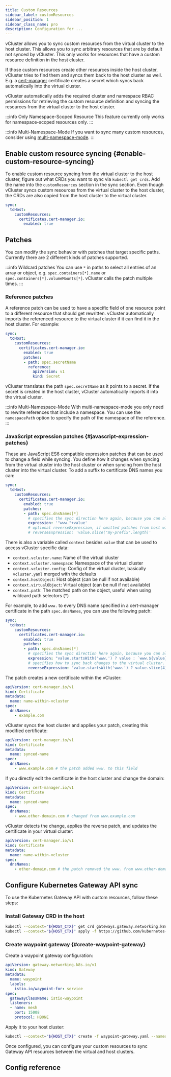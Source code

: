 ```yaml
---
title: Custom Resources
sidebar_label: customResources
sidebar_position: 1
sidebar_class_name: pro
description: Configuration for ...
---
```



<ProAdmonition/>

vCluster allows you to sync custom resources from the virtual cluster to the host cluster. This allows you to sync arbitrary resources that are by default not synced by vCluster. This only works for resources that have a custom resource definition in the host cluster.

If those custom resources create other resources inside the host cluster, vCluster tries to find them and syncs them back to the host cluster as well. E.g. a [cert-manager](https://cert-manager.io/) certificate creates a secret which syncs back automatically into the virtual cluster.

vCluster automatically adds the required cluster and namespace RBAC permissions for retrieving the custom resource definition and syncing the resources from the virtual cluster to the host cluster.
<br />

:::info Only Namespace-Scoped Resource
This feature currently only works for namespace-scoped resources only.
:::

:::info Multi-Namespace-Mode
If you want to sync many custom resources, consider using [multi-namespace-mode](../../../experimental/multi-namespace-mode).
:::

## Enable custom resource syncing {#enable-custom-resource-syncing}

To enable custom resource syncing from the virtual cluster to the host cluster, figure out what CRDs you want to sync via `kubectl get crds`. Add the name into the `customResources` section in the sync section. Even though vCluster syncs custom resources from the virtual cluster to the host cluster, the CRDs are also copied from the host cluster to the virtual cluster. 

```yaml
sync:
  toHost:
    customResources:
      certificates.cert-manager.io:
        enabled: true
```



## Patches

You can modify the sync behavior with patches that target specific paths. Currently there are 2 different kinds of patches supported.

:::info Wildcard patches
You can use `*` in paths to select all entries of an array or object, e.g. `spec.containers[*].name` or `spec.containers[*].volumeMounts[*]`. vCluster calls the patch multiple times.
:::

### Reference patches

A reference patch can be used to have a specific field of one resource point to a different resource that should get rewritten. vCluster automatically imports the referenced resource to the virtual cluster if it can find it in the host cluster. For example:


```yaml
sync:
  toHost:
    customResources:
      certificates.cert-manager.io:
        enabled: true
        patches:
        - path: spec.secretName
          reference:
            apiVersion: v1
            kind: Secret
```

vCluster translates the path `spec.secretName` as it points to a secret. If the secret is created in the host cluster, vCluster automatically imports it into the virtual cluster.

:::info Multi-Namespace-Mode
With multi-namespace-mode you only need to rewrite references that include a namespace. You can use the `namespacePath` option to specify the path of the namespace of the reference.
:::

<!-- vale off -->
### JavaScript expression patches {#javascript-expression-patches}
<!-- vale on -->

These are JavaScript ES6 compatible expression patches that can be used to change a field while syncing. You define how it changes when syncing from the virtual cluster into the host cluster or when syncing from the host cluster into the virtual cluster. To add a suffix to certificate DNS names you can:

```yaml
sync:
  toHost:
    customResources:
      certificates.cert-manager.io:
        enabled: true
        patches:
        - path: spec.dnsNames[*]
          # specifies the sync direction here again, because you can also react on change for fromHost with an expression
          expression: '"www."+value'
          # optional reverseExpression, if omitted patches from host will be discarded for that path
          # reverseExpression: 'value.slice("my-prefix".length)'
```

There is also a variable called `context` besides `value` that can be used to access vCluster specific data:
- `context.vcluster.name`: Name of the virtual cluster
- `context.vcluster.namespace`: Namespace of the virtual cluster
- `context.vcluster.config`: Config of the virtual cluster, basically `vcluster.yaml` merged with the defaults
- `context.hostObject`: Host object (can be null if not available)
- `context.virtualObject`: Virtual object (can be null if not available)
- `context.path`: The matched path on the object, useful when using wildcard path selectors (*)

For example, to add `www.` to every DNS name specified in a cert-manager certificate in the path `spec.dnsNames`, you can use the following patch:

```yaml
sync:
  toHost:
    customResources:
      certificates.cert-manager.io:
        enabled: true
        patches:
        - path: spec.dnsNames[*]
          # specifies the sync direction here again, because you can also react on change for fromHost
          expression: "value.startsWith('www.') ? value : `www.${value}`"
          # specifies how to sync back changes to the virtual cluster. If omitted will not sync back changes.
          reverseExpression: "value.startsWith('www.') ? value.slice(4) : value"
```

The patch creates a new certificate within the vCluster:

```yaml
apiVersion: cert-manager.io/v1
kind: Certificate
metadata:
  name: name-within-vcluster
spec:
  dnsNames:
    - example.com
```

vCluster syncs the host cluster and applies your patch, creating this modified certificate:

```yaml
apiVersion: cert-manager.io/v1
kind: Certificate
metadata:
  name: synced-name
spec:
  dnsNames:
    - www.example.com # the patch added www. to this field
```

If you directly edit the certificate in the host cluster and change the domain:

```yaml
apiVersion: cert-manager.io/v1
kind: Certificate
metadata:
  name: synced-name
spec:
  dnsNames:
    - www.other-domain.com # changed from www.example.com
```

vCluster detects the change, applies the reverse patch, and updates the certificate in your virtual cluster:

```yaml
apiVersion: cert-manager.io/v1
kind: Certificate
metadata:
  name: name-within-vcluster
spec:
  dnsNames:
    - other-domain.com # the patch removed the www. from www.other-domain.com
```

## Configure Kubernetes Gateway API sync

To use the Kubernetes Gateway API with custom resources, follow these steps:

### Install Gateway CRD in the host

```bash title="Install Gateway CRD"
kubectl --context="${HOST_CTX}" get crd gateways.gateway.networking.k8s.io &> /dev/null || \
kubectl --context="${HOST_CTX}" apply -f https://github.com/kubernetes-sigs/gateway-api/releases/download/v1.2.1/standard-install.yaml
```

### Create waypoint gateway {#create-waypoint-gateway}

Create a waypoint gateway configuration:

```yaml title="waypoint-gateway.yaml"
apiVersion: gateway.networking.k8s.io/v1
kind: Gateway
metadata:
  name: waypoint
  labels:
    istio.io/waypoint-for: service
spec:
  gatewayClassName: istio-waypoint
  listeners:
  - name: mesh
    port: 15008
    protocol: HBONE
```

Apply it to your host cluster:

```bash title="Create Waypoint Gateway"
kubectl --context="${HOST_CTX}" create -f waypoint-gateway.yaml --namespace="${VCLUSTER_HOST_NAMESPACE}"
```

Once configured, you can configure your custom resources to sync Gateway API resources between the virtual and host clusters.

## Config reference

<CustomResourceDefinitions/>

